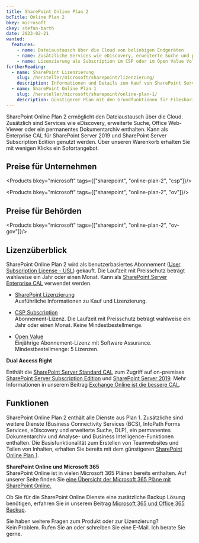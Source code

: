 ```yaml
---
title: SharePoint Online Plan 2
bcTitle: Online Plan 2
bkey: microsoft
ckey: stefan-barth
date: 2023-02-21
wanted:
  features:
    - name: Dateiaustausch über die Cloud von beliebigen Endgeräten
    - name: Zusätzliche Services wie eDiscovery, erweiterte Suche und permanentes Dokumentarchiv
    - name: Lizenzierung als Subscription im CSP oder im Open Value Volumenlizenzprogramm
furtherReading:
  - name: SharePoint Lizenzierung
    slug: /hersteller/microsoft/sharepoint/lizenzierung/
    description: Informationen und Details zum Kauf von SharePoint Server und SharePoint Online Plänen.
  - name: SharePoint Online Plan 1
    slug: /hersteller/microsoft/sharepoint/online-plan-1/
    description: Günstigerer Plan mit den Grundfunktionen für Filesharing
---
```




<Intro>

 SharePoint Online Plan 2 ermöglicht den Dateiaustausch über die Cloud. Zusätzlich sind Services wie eDiscovery, erweiterte Suche, Office Web-Viewer oder ein permanentes Dokumentarchiv enthalten.
 Kann als Enterprise CAL für SharePoint Server 2019 und SharePoint Server Subscription Edition genutzt werden.
 Über unseren Warenkorb erhalten Sie mit wenigen Klicks ein Sofortangebot.

</Intro>

<TOC />


## Preise für Unternehmen

<Products bkey="microsoft" tags={["sharepoint", "online-plan-2", "csp"]}/>

<Products bkey="microsoft" tags={["sharepoint", "online-plan-2", "ov"]}/>


## Preise für Behörden

<Products bkey="microsoft" tags={["sharepoint", "online-plan-2", "ov-gov"]}/>


## Lizenzüberblick

SharePoint Online Plan 2 wird als benutzerbasiertes Abonnement ([User Subscription License - USL](/hersteller/microsoft/sharepoint/lizenzierung/#user-subscription-license-usl)) gekauft. Die Laufzeit mit Preisschutz beträgt wahlweise ein Jahr oder einen Monat.
Kann als [SharePoint Server Enterprise CAL](/hersteller/microsoft/sharepoint/server-enterprise-cal/) verwendet werden.

<ArrowList>

- [SharePoint Lizenzierung](/hersteller/microsoft/sharepoint/lizenzierung/)<br />
  Ausführliche Informationen zu Kauf und Lizenzierung.

- [CSP Subscription](/hersteller/microsoft/csp/)<br />
  Abonnement-Lizenz. Die Laufzeit mit Preisschutz beträgt wahlweise ein Jahr oder einen Monat. Keine Mindestbestellmenge.

- [Open Value](/hersteller/microsoft/open-value/)<br />
  Einjährige Abonnement-Lizenz mit Software Assurance. Mindestbestellmenge: 5 Lizenzen.

</ArrowList>


<Info>

 **Dual Access Right**

 Enthält die [SharePoint Server Standard CAL](/hersteller/microsoft/sharepoint/server-standard-cal/) zum Zugriff auf on-premises [SharePoint Server Subscription Edition](/hersteller/microsoft/sharepoint/server-subscription-edition/) und [SharePoint Server 2019](/hersteller/microsoft/sharepoint/server-2019/).
 Mehr Informationen in unserem Beitrag [Exchange Online ist die bessere CAL](/blog/exchange-online-ist-die-bessere-cal/).

</Info>


## Funktionen

SharePoint Online Plan 2 enthält alle Dienste aus Plan 1. Zusätzliche sind weitere Dienste (Business Connectivity Services (BCS), InfoPath Forms Services, eDiscovery und erweiterte Suche, DLP), ein permanentes Dokumentarchiv und Analyse- und Business Intelligence-Funktionen enthalten.
Die Basisfunktionalität zum Erstellen von Teamwebsites und Teilen von Inhalten, erhalten Sie bereits mit dem günstigeren [SharePoint Online Plan 1](/hersteller/microsoft/sharepoint/online-plan-1/).

<Info>

**SharePoint Online und Microsoft 365**<br />
SharePoint Online ist in vielen Microsoft 365 Plänen bereits enthalten. Auf unserer Seite finden Sie [eine Übersicht der Microsoft 365 Pläne mit SharePoint Online.](/hersteller/microsoft/sharepoint/#sharepoint-online-in-microsoft-365-plänen)

Ob Sie für die SharePoint Online Dienste eine zusätzliche Backup Lösung benötigen, erfahren Sie in unserem Beitrag [Microsoft 365 und Office 365 Backup](/blog/microsoft-office-365-backup-veeam/).

</Info>


<GetInTouch theme="light">

Sie haben weitere Fragen zum Produkt oder zur Lizenzierung?<br />
Kein Problem. Rufen Sie an oder schreiben Sie eine E-Mail. Ich berate Sie gerne.

</GetInTouch>
